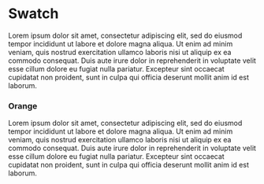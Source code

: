 
<Meta title="MDX Examples/Color" />

# Swatch

Lorem ipsum dolor sit amet, consectetur adipiscing elit, sed do eiusmod tempor incididunt ut labore et dolore magna aliqua. Ut enim ad minim veniam, quis nostrud exercitation ullamco laboris nisi ut aliquip ex ea commodo consequat. Duis aute irure dolor in reprehenderit in voluptate velit esse cillum dolore eu fugiat nulla pariatur. Excepteur sint occaecat cupidatat non proident, sunt in culpa qui officia deserunt mollit anim id est laborum.

### Orange

<SwatchContainer>
  <Swatch name="Orange 500" value="#ff9800" />
  <Swatch name="Orange 600" value="#fb8c00" />
  <Swatch name="Orange 700" value="#f57c00" />
  <Swatch name="Orange 800" value="#ef6c00" />
  <Swatch name="Orange 900" value="#e65100" />
</SwatchContainer>

Lorem ipsum dolor sit amet, consectetur adipiscing elit, sed do eiusmod tempor incididunt ut labore et dolore magna aliqua. Ut enim ad minim veniam, quis nostrud exercitation ullamco laboris nisi ut aliquip ex ea commodo consequat. Duis aute irure dolor in reprehenderit in voluptate velit esse cillum dolore eu fugiat nulla pariatur. Excepteur sint occaecat cupidatat non proident, sunt in culpa qui officia deserunt mollit anim id est laborum.
